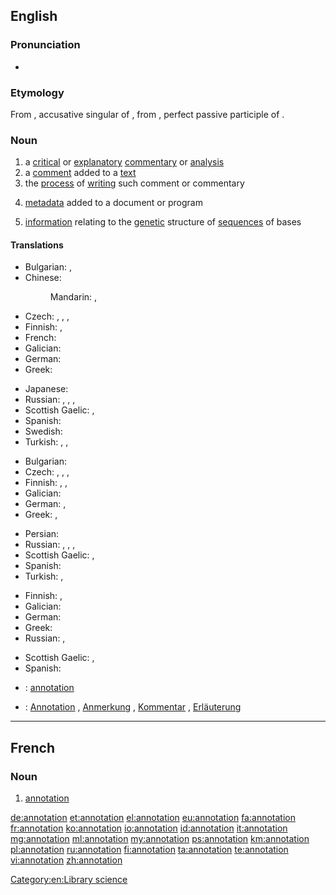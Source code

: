 ==English==

===Pronunciation===
* {{rhymes|eɪʃən}}

===Etymology===
From {{etyl|la|en}} {{term|annotationem|annotātiōnem||lang=la}}, accusative singular of {{term|annotatio|annotātiō|remark, annotation|lang=la}}, from {{term|annotatus|annotātus||lang=la}}, perfect passive participle of {{term|annoto|annotō|note down, remark|lang=la}}.

===Noun===
{{wikipedia}}
{{en-noun}}

# a [[critical]] or [[explanatory]] [[commentary]] or [[analysis]]
# a [[comment]] added to a [[text]]
# the [[process]] of [[writing]] such comment or commentary
# {{context|computing|lang=en}} [[metadata]] added to a document or program
# {{context|genetics|lang=en}} [[information]] relating to the [[genetic]] structure of [[sequence]]s of bases

====Translations====
{{trans-top|critical or explanatory commentary or analysis}}
* Bulgarian: {{t+|bg|коментар}},  {{t-|bg|анотация}}
* Chinese:
*: Mandarin: {{t|cmn|註解|sc=Hani}}, {{t|cmn|注解|tr=zhùjiě|sc=Hani}}
* Czech: {{t+|cs|anotace|f}}, {{t+|cs|poznámka|f}}, {{t-|cs|vysvětlivka|f}}, {{t-|cs|komentář|m}}
* Finnish: {{t+|fi|huomautus}}, {{t+|fi|kommentti}}
* French: {{t+|fr|annotation|f}}
* Galician: {{t+|gl|anotación|f}}
* German: {{t+|de|Kommentar|m}}
* Greek: {{t-|el|επισημείωση|tr=episimeíosi|sc=Grek}}
{{trans-mid}}
* Japanese: {{t+|ja|注解|tr=ちゅうかい, chūkai|sc=Jpan}}
* Russian: {{t+|ru|комментарий|m|tr=kommentárij|sc=Cyrl}}, {{t+|ru|примечание|n|tr=primečánije|sc=Cyrl}}, {{t+|ru|пояснение|n|tr=pojasnénije|sc=Cyrl}}, {{t+|ru|аннотация|f|tr=annotácija|sc=Cyrl}}
* Scottish Gaelic: {{t-|gd|mìneachadh|m}}, {{t-|gd|notachadh|m}}
* Spanish: {{t-|es|anotación|f}}
* Swedish: {{t+|sv|anteckning}}
* Turkish: {{t+|tr|belirtim}}, {{t-|tr|açıklayıcı not}}, {{t-|tr|bilgi notu}}
{{trans-bottom}}

{{trans-top|comment added to a text}}
* Bulgarian: {{t-|bg|обяснителна бележка}}
* Czech: {{t+|cs|anotace|f}}, {{t+|cs|poznámka|f}}, {{t-|cs|vysvětlivka|f}}, {{t-|cs|komentář|m}}
* Finnish: {{t-|fi|reunahuomautus}}, {{t+|fi|huomautus}}, {{t+|fi|kommentti}}
* Galician: {{t+|gl|anotación|f}}
* German: {{t+|de|Anmerkung|f}}, {{t+|de|Bemerkung|f}}
* Greek: {{t+|el|υποσημείωση|f|tr=yposimeíosi|sc=Grek}}, {{t+|el|σχόλιο|f|tr=schólio|sc=Grek}}
{{trans-mid}}
* Persian: {{t-|fa|حاشیه‌نویسی|tr=hâšiye-nevisi|sc=fa-Arab}}
* Russian: {{t+|ru|комментарий|m|tr=kommentárij|sc=Cyrl}}, {{t+|ru|примечание|n|tr=primečánije|sc=Cyrl}}, {{t+|ru|пояснение|n|tr=pojasnénije|sc=Cyrl}}, {{t+|ru|аннотация|f|tr=annotácija|sc=Cyrl}}
* Scottish Gaelic: {{t-|gd|mìneachadh|m}}, {{t-|gd|notachadh|m}}
* Spanish: {{t-|es|anotación|f}}
* Turkish: {{t+|tr|dipnot}}, {{t-|tr|hāşiye}}
{{trans-bottom}}

{{trans-top|process of writing a comment or commentary}}
* Finnish: {{t-|fi|kommentointi}}, {{t-|fi|huomiointi}}
* Galician: {{t+|gl|anotación|f}}
* German: {{t-|de|Kommentierung|f}}
* Greek: {{t+|el|σχολιασμός|m|tr=scholiasmós|sc=Grek}}
* Russian: {{t+|ru|аннотирование|n|tr=annotírovanije|sc=Cyrl}}, {{t+|ru|комментирование|n|tr=kommentírovanije|sc=Cyrl}}
{{trans-mid}}
* Scottish Gaelic: {{t-|gd|mìneachadh|m}}, {{t-|gd|notachadh|m}}
* Spanish: {{t-|es|anotación|f}}
{{trans-bottom}}

{{trans-top|metadata added to a document or program}}
{{trans-mid}}
{{trans-bottom}}

{{trans-top|information relating to the genetic structure of sequences of bases}}
{{trans-mid}}
{{trans-bottom}}

{{checktrans-top}}
* {{ttbc|fr}}: [[#French|annotation]] {{f}}
{{trans-mid}}
* {{ttbc|de}}: [[Annotation]] {{f}}, [[Anmerkung]] {{f}}, [[Kommentar]] {{m}}, [[Erläuterung]] {{f}}
{{trans-bottom}}

[[Category:en:Library science]]

----

==French==

===Noun===
{{fr-noun|f}}

# [[#Noun|annotation]]

[[de:annotation]]
[[et:annotation]]
[[el:annotation]]
[[eu:annotation]]
[[fa:annotation]]
[[fr:annotation]]
[[ko:annotation]]
[[io:annotation]]
[[id:annotation]]
[[it:annotation]]
[[mg:annotation]]
[[ml:annotation]]
[[my:annotation]]
[[ps:annotation]]
[[km:annotation]]
[[pl:annotation]]
[[ru:annotation]]
[[fi:annotation]]
[[ta:annotation]]
[[te:annotation]]
[[vi:annotation]]
[[zh:annotation]]